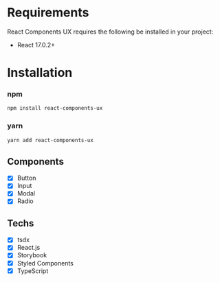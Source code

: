 
<Meta title="Getting Started/Installation" />

# Requirements

React Components UX requires the following be installed in your project:

- React 17.0.2+

# Installation

### npm

```sh
npm install react-components-ux
```

### yarn

```sh
yarn add react-components-ux
```

## Components

- [x] Button
- [x] Input
- [x] Modal
- [x] Radio

## Techs

- [x] tsdx
- [x] React.js
- [x] Storybook
- [x] Styled Components
- [x] TypeScript

